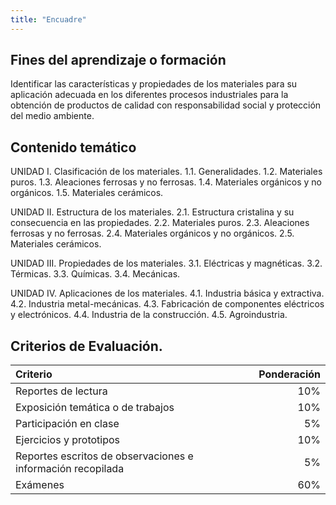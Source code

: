 ```yaml
---
title: "Encuadre"
---
```


## Fines del aprendizaje o formación

Identificar las características y propiedades de los materiales para su aplicación adecuada en los diferentes procesos industriales para la obtención de productos de calidad con responsabilidad social y protección del medio ambiente.

## Contenido temático

UNIDAD I. Clasificación de los materiales.
1.1. Generalidades.
1.2. Materiales puros.
1.3. Aleaciones ferrosas y no ferrosas.
1.4. Materiales orgánicos y no orgánicos.
1.5. Materiales cerámicos.
  
UNIDAD II. Estructura de los materiales.
2.1. Estructura cristalina y su consecuencia en las propiedades.
2.2. Materiales puros.
2.3. Aleaciones ferrosas y no ferrosas.
2.4. Materiales orgánicos y no orgánicos.
2.5. Materiales cerámicos.

UNIDAD III. Propiedades de los materiales.
3.1. Eléctricas y magnéticas.
3.2. Térmicas.
3.3. Químicas.
3.4. Mecánicas.

UNIDAD IV. Aplicaciones de los materiales.
4.1. Industria básica y extractiva.
4.2. Industria metal-mecánicas.
4.3. Fabricación de componentes eléctricos y electrónicos.
4.4. Industria de la construcción.
4.5. Agroindustria.

## Criterios de Evaluación.

Criterio | Ponderación
:---|---:
Reportes de lectura | 10%
Exposición temática o de trabajos | 10%
Participación en clase | 5%
Ejercicios y prototipos | 10%
Reportes escritos de observaciones e información recopilada | 5%
Exámenes | 60%
